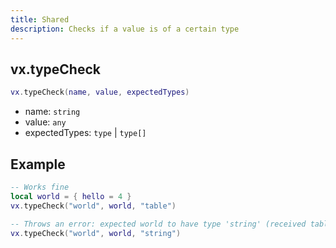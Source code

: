 ```yaml
---
title: Shared
description: Checks if a value is of a certain type
---
```


## vx.typeCheck

```lua
vx.typeCheck(name, value, expectedTypes)
```

- name: `string`
- value: `any`
- expectedTypes: `type` | `type[]`

## Example

```lua
-- Works fine
local world = { hello = 4 }
vx.typeCheck("world", world, "table")

-- Throws an error: expected world to have type 'string' (received table)
vx.typeCheck("world", world, "string")
```
